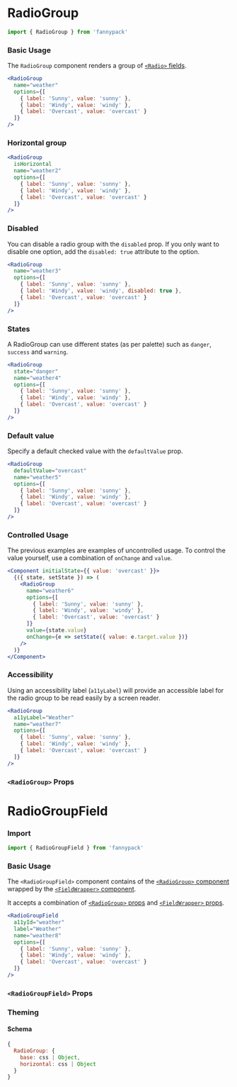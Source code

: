 
# RadioGroup

```jsx
import { RadioGroup } from 'fannypack'
```

### Basic Usage

The `RadioGroup` component renders a group of [`<Radio>` fields](/form/radio).

```.jsx
<RadioGroup
  name="weather"
  options={[
    { label: 'Sunny', value: 'sunny' },
    { label: 'Windy', value: 'windy' },
    { label: 'Overcast', value: 'overcast' }
  ]}
/>
```

### Horizontal group

```.jsx
<RadioGroup
  isHorizontal
  name="weather2"
  options={[
    { label: 'Sunny', value: 'sunny' },
    { label: 'Windy', value: 'windy' },
    { label: 'Overcast', value: 'overcast' }
  ]}
/>
```

### Disabled

You can disable a radio group with the `disabled` prop. If you only want to disable one option, add the `disabled: true` attribute to the option.

```.jsx
<RadioGroup
  name="weather3"
  options={[
    { label: 'Sunny', value: 'sunny' },
    { label: 'Windy', value: 'windy', disabled: true },
    { label: 'Overcast', value: 'overcast' }
  ]}
/>
```

### States

A RadioGroup can use different states (as per palette) such as `danger`, `success` and `warning`.

```.jsx
<RadioGroup
  state="danger"
  name="weather4"
  options={[
    { label: 'Sunny', value: 'sunny' },
    { label: 'Windy', value: 'windy' },
    { label: 'Overcast', value: 'overcast' }
  ]}
/>
```

### Default value

Specify a default checked value with the `defaultValue` prop.

```.jsx
<RadioGroup
  defaultValue="overcast"
  name="weather5"
  options={[
    { label: 'Sunny', value: 'sunny' },
    { label: 'Windy', value: 'windy' },
    { label: 'Overcast', value: 'overcast' }
  ]}
/>
```

### Controlled Usage

The previous examples are examples of uncontrolled usage. To control the value yourself, use a combination of `onChange` and `value`.

```.jsx
<Component initialState={{ value: 'overcast' }}>
  {({ state, setState }) => (
    <RadioGroup
      name="weather6"
      options={[
        { label: 'Sunny', value: 'sunny' },
        { label: 'Windy', value: 'windy' },
        { label: 'Overcast', value: 'overcast' }
      ]}
      value={state.value}
      onChange={e => setState({ value: e.target.value })}
    />
  )}
</Component>
```

### Accessibility

Using an accessibility label (`a11yLabel`) will provide an accessible label for the radio group to be read easily by a screen reader.

```.jsx
<RadioGroup
  a11yLabel="Weather"
  name="weather7"
  options={[
    { label: 'Sunny', value: 'sunny' },
    { label: 'Windy', value: 'windy' },
    { label: 'Overcast', value: 'overcast' }
  ]}
/>
```

### `<RadioGroup>` Props

<PropsTable component={RadioGroup} />

# RadioGroupField

### Import

```jsx
import { RadioGroupField } from 'fannypack'
```

### Basic Usage

The `<RadioGroupField>` component contains of the [`<RadioGroup>` component](#radiogroup) wrapped by the [`<FieldWrapper>` component](/form/fieldwrapper).

It accepts a combination of [`<RadioGroup>` props](/form/radiogroup#input-props) and [`<FieldWrapper>` props](/form/fieldwrapper#props).

```.jsx
<RadioGroupField
  a11yId="weather"
  label="Weather"
  name="weather8"
  options={[
    { label: 'Sunny', value: 'sunny' },
    { label: 'Windy', value: 'windy' },
    { label: 'Overcast', value: 'overcast' }
  ]}
/>
```

### `<RadioGroupField>` Props

<PropsTable component={RadioGroupField} />

### Theming

#### Schema

```jsx
{
  RadioGroup: {
    base: css | Object,
    horizontal: css | Object
  }
}
```
